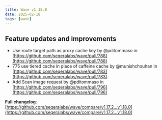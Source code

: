 ```yaml
---
title: Wave v1.18.0
date: 2025-02-18
tags: [wave]
---
```


## Feature updates and improvements

* Use route target path as proxy cache key by @pditommaso in [https://github.com/seqeralabs/wave/pull/788](https://github.com/seqeralabs/wave/pull/788)
* 775 use tiered cache in place of caffeine cache by @munishchouhan in [https://github.com/seqeralabs/wave/pull/783](https://github.com/seqeralabs/wave/pull/783)
* Add Scan image request by @pditommaso in [https://github.com/seqeralabs/wave/pull/796](https://github.com/seqeralabs/wave/pull/796)

**Full changelog**: [https://github.com/seqeralabs/wave/compare/v1.17.2...v1.18.0](https://github.com/seqeralabs/wave/compare/v1.17.2...v1.18.0)
